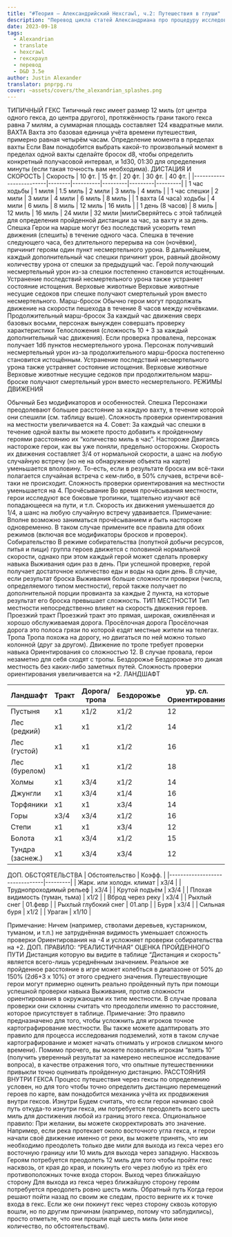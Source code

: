 ```yaml
---
title: "#Теория — Александрийский Hexcrawl, ч.2: Путешествия в глуши"
description: "Перевод цикла статей Александриана про процедуру исследования гексов в третьей редакции D&D #alexandrian #hexcrawl #dnd3e #translate"
date: 2023-09-18
tags:
  - Alexandrian
  - translate
  - hexcrawl
  - гекскраул
  - перевод
  - D&D 3.5e
author: Justin Alexander
translator: pnprpg.ru
cover: ~assets/covers/the_alexandrian_splashes.png
---
```


ТИПИЧНЫЙ ГЕКС
 Типичный гекс имеет размер 12 миль (от центра одного гекса, до центра другого), протяжённость грани такого гекса равна 7 милям, а суммарная площадь составляет 124 квадратные мили.
ВАХТА
Вахта это базовая единица учёта времени путешествия, примерно равная четырём часам.
Определение момента в пределах вахты
Если Вам понадобится выбрать какой-то произвольный момент в пределах одной вахты сделайте бросок d8, чтобы определить конкретный получасовой интервал, и 1d30, 01:30 для определения минуты (если такая точность вам необходима).
ДИСТАЦИЯ И СКОРОСТЬ
| Скорость                | 10 фт. | 15 фт.   | 20 фт.  | 30 фт.  | 40 фт.  |
|-------------------------|--------|----------|---------|---------|---------|
| 1 час ходьбы            | 1 миля | 1.5 миль | 2 мили  | 3 миль  | 4 миль  |
| 1 час спешки            | 2 мили | 3 мили   | 4 мили  | 6 миль  | 8 миль  |
| 1 вахта (4 часа) ходьбы | 4 мили | 6 миль   | 8 миль  | 12 миль | 16 миль |
| 1 день (8 часов)        | 8 миль | 12 миль  | 16 миль | 24 мили | 32 мили |милиСверяйтесь с этой таблицей для определения пройденной дистанции за час, за вахту и за день.
Спешка
Герои на марше могут без последствий ускорить темп движения (спешить) в течение одного часа. Спешка в течение следующего часа, без длительного перерыва на сон (ночёвки), причинит героям один пункт несмертельного урона. В дальнейшем, каждый дополнительный час спешки причинит урон, равный двойному количеству урона от спешки за предыдущий час. Герой получающий несмертельный урон из-за спешки постепенно становится истощённым. Устранение последствий несмертельного урона также устраняет состояние истощения.
Верховые животные
Верховые животные несущие седоков при спешке получают смертельный урон вместо несмертельного.
Марш-бросок
Обычно герои могут продолжать движение на скорости пешехода в течение 8 часов между ночёвками.
Продолжительный марш-бросок
За каждый час движения сверх базовых восьми, персонаж вынужден совершать проверку характеристики Телосложения (сложность 10 + 3 за каждый дополнительный час движения). Если проверка провалена, персонаж получает 1d6 пунктов несмертельного урона. Персонаж получивший несмертельный урон из-за продолжительного марш-броска постепенно становится истощённым. Устранение последствий несмертельного урона также устраняет состояние истощения.
Верховые животные
Верховые животные несущие седоков при продолжительном марш-броске получают смертельный урон вместо несмертельного.
РЕЖИМЫ ДВИЖЕНИЯ

Обычный
Без модификаторов и особенностей.
Спешка
Персонажи преодолевают большее расстояние за каждую вахту, в течение которой они спешили (см. таблицу выше).
Сложность проверки ориентирования на местности увеличивается на 4.
Совет: За каждый час спешки в течение одной вахты вы можете просто добавить к пройденному героями расстоянию их “количество миль в час”.
Настороже
Двигаясь настороже герои, как вы уже поняли, предельно осторожны.
Скорость их движения составляет 3/4 от нормальной скорости, а шанс на любую случайную встречу (но не на обнаружение объекта на карте) уменьшается вполовину.
То-есть, если в результате броска им всё-таки полагается случайная встреча с кем-либо, в 50% случаев, встречи всё-таки не происходит.
Сложность проверки ориентирования на местности уменьшается на 4.
Прочёсывание
Во время прочёсывания местности, герои исследуют все боковые тропинки, тщательно изучают всё попадающееся на пути, и т.п.
Скорость их движения уменьшается до 1/4, а шанс на любую случайную встречу удваивается.
Примечание: Вполне возможно заниматься прочёсыванием и быть настороже одновременно. В таком случае примените все правила для обоих режимов (включая все модификаторы бросков и проверок).
Собирательство
В режиме собирательства (попутной добычи ресурсов, питья и пищи) группа героев движется c половиной нормальной скорости, однако при этом каждый герой может сделать проверку навыка Выживания один раз в день. При успешной проверке, герой получает достаточное количество еды и воды на один день. В случае, если результат броска Выживания больше сложности проверки (числа, определяемого типом местности), герой также получает по дополнительной порции провианта за каждые 2 пункта, на которые результат его броска превышает сложность.
ТИП МЕСТНОСТИ
 Тип местности непосредственно влияет на скорость движения героев.
Проезжий тракт
Проезжий тракт это прямая, широкая, оживлённая и хорошо обслуживаемая дорога.
Просёлочная дорога
Просёлочная дорога это полоса грязи по которой ездят местные жители на телегах.
Тропа
Тропа похожа на дорогу, но двигаться по ней можно только колонной (друг за другом). Движение по тропе требует проверки навыка Ориентирования со сложностью 12. В случае провала, герои незаметно для себя сходят с тропы.
Бездорожье
Бездорожье это дикая местность без каких-либо заметных путей. Сложность проверки ориентирования увеличивается на +2.
ЛАНДШАФТ

| Ландшафт         | Тракт | Дорога/тропа | Бездорожье | ур. сл. Ориентирования | ур. сл. Собирательства |
|------------------|-------|--------------|------------|------------------------|------------------------|
| Пустыня          | x1    | x1/2         | x1/2       | 12                     | 20                     |
| Лес (редкий)     | x1    | x1           | x1/2       | 14                     | 14                     |
| Лес (густой)     | x1    | x1           | x1/2       | 16                     | 14                     |
| Лес (бурелом)    | x1    | x1           | x1/2       | 18                     | 14                     |
| Холмы            | x1    | x3/4         | x1/2       | 14                     | 12                     |
| Джунгли          | x1    | x3/4         | x1/4       | 16                     | 14                     |
| Торфяники        | x1    | x1           | x3/4       | 14                     | 16                     |
| Горы             | x3/4  | x3/4         | x1/2       | 16                     | 18                     |
| Степи            | x1    | x1           | x3/4       | 12                     | 12                     |
| Болота           | x1    | x3/4         | x1/2       | 15                     | 16                     |
| Тундра (заснеж.) | x1    | x3/4         | x3/4       | 12                     | 18                     |
ДОП. ОБСТОЯТЕЛЬСТВА
| Обстоятельство                 | Коэфф.  |
|--------------------------------|---------|
| Жарк. или холодн. климат       | x3/4    |
| Труднопроходимый рельеф        | x3/4    |
| Крутой подъём                  | x3/4    |
| Плохая видимость (туман, тьма) | x1/2    |
| Вброд через реку               | x3/4    |
| Рыхлый снег                    | 01.февр |
| Рыхлый глубокий снег           | 01.апр  |
| Буря                           | x3/4    |
| Сильная буря                   | x1/2    |
| Ураган                         | x1/10   |

Примечание: Ничем (например, стволами деревьев, кустарником, туманом, и т.п.) не затруднённая видимость уменьшает сложность проверки Ориентирования на -4 и усложняет проверки собирательства на +2.
ДОП. ПРАВИЛО: “РЕАЛИСТИЧНАЯ” ОЦЕНКА ПРОЙДЕННОГО ПУТИ
Дистанция которую вы видите в таблице “Дистанция и скорость” является всего-лишь усреднённым значением. Реальное же пройденное расстояние в игре может колебться в диапазоне от 50% до 150% (2d6+3 x 10%) от этого среднего значения. Путешествующие герои могут примерно оценить реально пройденный путь при помощи успешной проверки навыка Выживания, против сложности ориентирования в окружающем их типе местности. В случае провала проверки они склонны считать что преодолели именно то расстояние, которое присутствует в таблице.
Примечание: Это правило предназначено для того, чтобы усложнить для игроков точное картографирование местности. Вы также можете адаптировать это правило для процесса исследования подземелий, хотя в таком случае картографирование и может начать отнимать у игроков слишком много времени). Помимо прочего, вы можете позволять игрокам “взять 10” (получить уверенный результат за намерено неспешное исследование вопроса), в качестве отражения того, что опытные путешественники привыкли точно оценивать пройденную дистанцию.
РАССТОЯНИЯ ВНУТРИ ГЕКСА
 Процесс путешествия через гексы по определению условен, но для того чтобы точно определить дистанцию перемещений героев по карте, вам понадобится механика учёта их продвижения внутри гексов.
Изнутри
Будем считать, что если герои начинаю свой путь откуда-то изнутри гекса, им потребуется преодолеть всего шесть миль для достижения любой из границ этого гекса.
Опциональное правило: При желании, вы можете скорректировать это значение. Например, если река протекает около восточного угла гекса, и герои начали своё движение именно от реки, вы можете принять, что им необходимо преодолеть только две мили для выхода из гекса через его восточную границу или 10 миль для выхода через западную.
Насквозь
Героям потребуется преодолеть 12 миль для того чтобы пройти гекс насквозь, от края до края, и покинуть его через любую из трёх его противоположных точке входа сторон.
Выход через ближайшую сторону
Для выхода из гекса через ближайшую сторону героям потребуется преодолеть ровно шесть миль.
Обратный путь
Когда герои решают пойти назад по своим же следам, просто верните их к точке входа в гекс. Если же они покинут гекс через сторону сквозь которую вошли, но по другим причинам (например, потому что заблудились), просто отметьте, что они прошли ещё шесть миль (или иное количество, по обстоятельствам). 